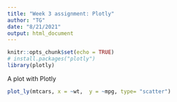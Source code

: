 ```yaml
---
title: "Week 3 assignment: Plotly"
author: "TG"
date: "8/21/2021"
output: html_document
---
```


```r
knitr::opts_chunk$set(echo = TRUE)
# install.packages("plotly")
library(plotly)
```
A plot with Plotly
```r
plot_ly(mtcars, x = ~wt,  y = ~mpg, type= "scatter")
```


